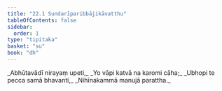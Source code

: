 ```yaml
---
title: "22.1 Sundarīparibbājikāvatthu"
tableOfContents: false
sidebar:
  order: 1
type: "tipitaka"
basket: "su"
book: "dh"
---
```



<DynamicBreadcrumb />

<Division number="306" book="dh">

<Paragraph number="330" type="verses" book="dh">
_Abhūtavādī nirayaṃ upeti,_  
_Yo vāpi katvā na karomi cāha;_  
_Ubhopi te pecca samā bhavanti,_  
_Nihīnakammā manujā parattha._
</Paragraph>
</Division>